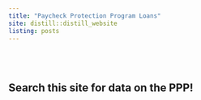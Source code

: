 ```yaml
---
title: "Paycheck Protection Program Loans"
site: distill::distill_website
listing: posts
---
```


<br>
<br>

## Search this site for data on the PPP!